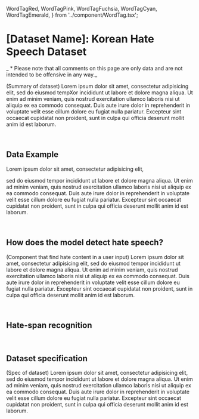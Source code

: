   WordTagRed,
  WordTagPink,
  WordTagFuchsia,
  WordTagCyan,
  WordTagEmerald,
} from '../component/WordTag.tsx';

# [Dataset Name]: Korean Hate Speech Dataset

_ \* Please note that all comments on this page are only data and are not intended to be offensive in any way._

(Summary of dataset) Lorem ipsum dolor sit amet, consectetur adipisicing elit, sed
do eiusmod tempXor incididunt ut labore et dolore magna aliqua. Ut enim ad minim veniam,
quis nostrud exercitation ullamco laboris nisi ut aliquip ex ea commodo consequat.
Duis aute irure dolor in reprehenderit in voluptate velit esse cillum dolore eu fugiat
nulla pariatur. Excepteur sint occaecat cupidatat non proident, sunt in culpa qui
officia deserunt mollit anim id est laborum.

<br />

## Data Example

Lorem ipsum dolor sit amet, consectetur adipisicing elit,

<CardView />

sed do eiusmod tempor incididunt ut labore et dolore magna aliqua. Ut enim ad minim veniam, quis nostrud exercitation ullamco laboris nisi ut aliquip ex ea commodo consequat. Duis aute irure dolor in reprehenderit in voluptate velit esse cillum dolore eu fugiat nulla pariatur. Excepteur sint occaecat cupidatat non proident, sunt in culpa qui officia deserunt mollit anim id est laborum.

<br />

## How does the model detect hate speech?

(Component that find hate content in a user input) Lorem ipsum dolor sit amet, consectetur adipisicing elit, sed do eiusmod tempor incididunt ut labore et dolore magna aliqua. Ut enim ad minim veniam, quis nostrud exercitation ullamco laboris nisi ut aliquip ex ea commodo consequat. Duis aute irure dolor in reprehenderit in voluptate velit esse cillum dolore eu fugiat nulla pariatur. Excepteur sint occaecat cupidatat non proident, sunt in culpa qui officia deserunt mollit anim id est laborum.

<br />

## Hate-span recognition

<HateSpanRecognition />

<br />

## Dataset specification

(Spec of dataset) Lorem ipsum dolor sit amet, consectetur adipisicing elit, sed do eiusmod tempor incididunt ut labore et dolore magna aliqua. Ut enim ad minim veniam, quis nostrud exercitation ullamco laboris nisi ut aliquip ex ea commodo consequat. Duis aute irure dolor in reprehenderit in voluptate velit esse cillum dolore eu fugiat nulla pariatur. Excepteur sint occaecat cupidatat non proident, sunt in culpa qui officia deserunt mollit anim id est laborum.

<br />
